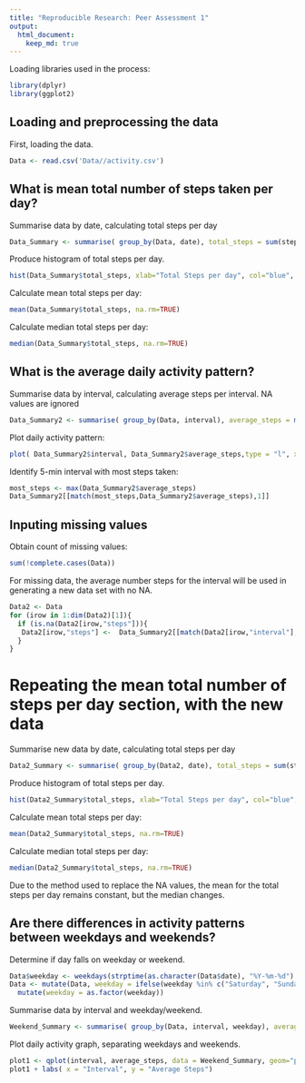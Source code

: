 ```yaml
---
title: "Reproducible Research: Peer Assessment 1"
output: 
  html_document:
    keep_md: true
---
```


Loading libraries used in the process:

```r
library(dplyr)
library(ggplot2)
```

## Loading and preprocessing the data

First, loading the data.

```r
Data <- read.csv('Data//activity.csv')
```

## What is mean total number of steps taken per day?
Summarise data by date, calculating total steps per day

```r
Data_Summary <- summarise( group_by(Data, date), total_steps = sum(steps))
```

Produce histogram of total steps per day.

```r
hist(Data_Summary$total_steps, xlab="Total Steps per day", col="blue", main="Total Steps per day")
```

Calculate mean total steps per day:
```r
mean(Data_Summary$total_steps, na.rm=TRUE)
```

Calculate median total steps per day:
```r
median(Data_Summary$total_steps, na.rm=TRUE)
```
## What is the average daily activity pattern?
Summarise data by interval, calculating average steps per interval.
NA values are ignored
```r
Data_Summary2 <- summarise( group_by(Data, interval), average_steps = mean(steps, na.rm=TRUE))
```

Plot daily activity pattern:
```r
plot( Data_Summary2$interval, Data_Summary2$average_steps,type = "l", xlab = "Interval", ylab = "Average # of Steps", main= "Daily Activity Pattern", col = "green")
```

Identify 5-min interval with most steps taken:
```r
most_steps <- max(Data_Summary2$average_steps)
Data_Summary2[[match(most_steps,Data_Summary2$average_steps),1]]
```
## Inputing missing values

Obtain count of missing values:
```r
sum(!complete.cases(Data))
```

For missing data, the average number steps for the interval will be used in generating a new data set with no NA.

```r
Data2 <- Data
for (irow in 1:dim(Data2)[1]){
  if (is.na(Data2[irow,"steps"])){
   Data2[irow,"steps"] <-  Data_Summary2[[match(Data2[irow,"interval"],Data_Summary2$interval),2]]
  }
}
```

# Repeating the mean total number of steps per day section, with the new data
Summarise new data by date, calculating total steps per day

```r
Data2_Summary <- summarise( group_by(Data2, date), total_steps = sum(steps))
```

Produce histogram of total steps per day.

```r
hist(Data2_Summary$total_steps, xlab="Total Steps per day", col="blue", main="Total Steps per day")
```

Calculate mean total steps per day:
```r
mean(Data2_Summary$total_steps, na.rm=TRUE)
```

Calculate median total steps per day:
```r
median(Data2_Summary$total_steps, na.rm=TRUE)
```

Due to the method used to replace the NA values, the mean for the total steps per day remains constant, but the median changes.

## Are there differences in activity patterns between weekdays and weekends?

Determine if day falls on weekday or weekend.

```r
Data$weekday <- weekdays(strptime(as.character(Data$date), "%Y-%m-%d") )
Data <- mutate(Data, weekday = ifelse(weekday %in% c("Saturday", "Sunday"), "weekend","weekday")) %>%
  mutate(weekday = as.factor(weekday))
```

Summarise data by interval and weekday/weekend.
```r
Weekend_Summary <- summarise( group_by(Data, interval, weekday), average_steps = mean(steps, na.rm = TRUE))
```

Plot daily activity graph, separating weekdays and weekends.
```r
plot1 <- qplot(interval, average_steps, data = Weekend_Summary, geom="path", color = weekday, facets = weekday ~ .)
plot1 + labs( x = "Interval", y = "Average Steps")
```